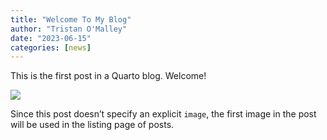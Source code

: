 ```yaml
---
title: "Welcome To My Blog"
author: "Tristan O'Malley"
date: "2023-06-15"
categories: [news]
---
```


This is the first post in a Quarto blog. Welcome!

![](thumbnail.jpg)

Since this post doesn't specify an explicit `image`, the first image in the post will be used in the listing page of posts.
